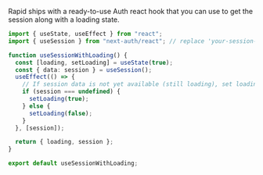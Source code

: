 Rapid ships with a ready-to-use Auth react hook that you can use to get the session along with a loading state.

```typescript
import { useState, useEffect } from "react";
import { useSession } from "next-auth/react"; // replace 'your-session-library' with the actual library you're using

function useSessionWithLoading() {
  const [loading, setLoading] = useState(true);
  const { data: session } = useSession();
  useEffect(() => {
    // If session data is not yet available (still loading), set loading to true
    if (session === undefined) {
      setLoading(true);
    } else {
      setLoading(false);
    }
  }, [session]);

  return { loading, session };
}

export default useSessionWithLoading;
```
